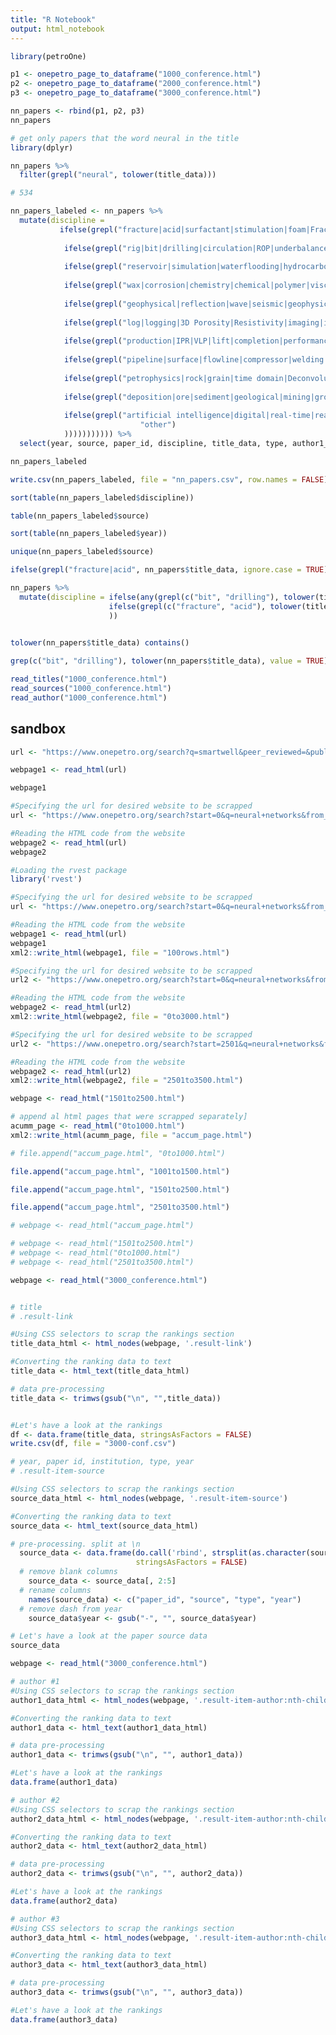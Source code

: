 ```yaml
---
title: "R Notebook"
output: html_notebook
---
```


```r
library(petroOne)

p1 <- onepetro_page_to_dataframe("1000_conference.html")
p2 <- onepetro_page_to_dataframe("2000_conference.html")
p3 <- onepetro_page_to_dataframe("3000_conference.html")

nn_papers <- rbind(p1, p2, p3)
nn_papers

# get only papers that the word neural in the title
library(dplyr)

nn_papers %>%
  filter(grepl("neural", tolower(title_data)))

# 534
```




```r
nn_papers_labeled <- nn_papers %>%
  mutate(discipline = 
           ifelse(grepl("fracture|acid|surfactant|stimulation|foam|Frackability|fracture|frack|frac|Refracturing|fracturing|grouting", nn_papers$title_data, ignore.case=TRUE), "stimulation" ,
                             
            ifelse(grepl("rig|bit|drilling|circulation|ROP|underbalance|placement|boring|pipe|underwater|Penetration|tidal|cuttings|moored|mooring|well cost|cement|Geosteering|steering|packer|ship|vessel|LWD|Instability|offshore|Positioning|ROV|UBD|floating|offshore|float|trajectory|navigation|jacket|tracking|piles|deepwater", nn_papers$title_data, ignore.case=TRUE), "drilling" , 
                             
            ifelse(grepl("reservoir|simulation|waterflooding|hydrocarbon|permeability|PVT|recovery|formation|steam|fluid|testing|EOR|proxy|history matching|spot|waterflood|Infill|asset|Well Management|resource|field development|SAGD|mature|spacing|play|transient|saturation|IOR|coalbed|forecasting|heavy oil|well test|well-test|pressure|dewpoint|shale|shallow|reserves|groundwater|porosity|overpressure|evaluation|treatment|pore|decline curve|grid|basin|bubble point|Redevelopment|radial|water cut|Cricondenbar|water control|gas control", nn_papers$title_data, ignore.case=TRUE), "reservoir" , 
                             
            ifelse(grepl("wax|corrosion|chemistry|chemical|polymer|viscosity|biofilm|hydrate|sour", nn_papers$title_data, ignore.case = TRUE), "flow assur" , 
                             
            ifelse(grepl("geophysical|reflection|wave|seismic|geophysics|magnetic|Preprocessing|inversion|attenuation|picking|Equalization|Discontinuities|Decomposition|array|harmonic|amplitude|spectral|Microseismogram|travel-time|4D|spectra|tunneling|geostress|reflectivity|Polarization", nn_papers$title_data, ignore.case = TRUE), "geophysics" , 
                             
            ifelse(grepl("log|logging|3D Porosity|Resistivity|imaging|image|imagery|radioactive|neutron|Tomography| PHI-K", nn_papers$title_data, ignore.case = TRUE), "logging" , 
                             
            ifelse(grepl("production|IPR|VLP|lift|completion|performance|casing|tubing|multiphase|pumping|buckling|mechanistic|intervention|well control|Unloading|phase|gas load|Liquefaction|packers|injection|Submersible|Centrifugal|sand control|sand|well integrity|gravel-pack|gravel pack|Correlations|beam pump|rod pump|flow rate|multi-lateral|assembly|tubular|temperature", nn_papers$title_data, ignore.case = TRUE), "production" , 
                             
            ifelse(grepl("pipeline|surface|flowline|compressor|welding|wellsite|accident|HSE|unsafe|sampling|refinery|vibration|safety|environmental|environment|export|tank|Hydrotreaters|line|storm surge|economic|HYDROTREATING|catalyst|ordinance|health|human|price|tunnel|structures|emission|Reclamation|Investment", nn_papers$title_data, ignore.case = TRUE), "surface" , 
                             
            ifelse(grepl("petrophysics|rock|grain|time domain|Deconvolution", nn_papers$title_data, ignore.case = TRUE), "petrophysics" , 
                             
            ifelse(grepl("deposition|ore|sediment|geological|mining|ground|geomaterial|horizon|Lithofacies|fault|geo-|geology|Turbidites|gis|fills|rift|limestone|atmospheric|karst|Geomodel|granite|Compressive|facies|Phanerozoic|tectonics|sedimentation|flank", nn_papers$title_data, ignore.case = TRUE), "geology" ,                              
                             
            ifelse(grepl("artificial intelligence|digital|real-time|real time|intelligent|cognitive|surveillance|modeling|modelling|Permanent Downhole Gauge|data driven|data-driven|data|expert system|Asset Integrity|data mining|analytics|clustering|genetic|algorithm|data|computing|analytics|prediction|transducers|workflow|control system|benchmarking|optimization", nn_papers$title_data, ignore.case = TRUE), "digital|wireless|AVO|pattern|Quantization" , 
                             "other")
            ))))))))))) %>%
  select(year, source, paper_id, discipline, title_data, type, author1_data)

nn_papers_labeled
```

```r
write.csv(nn_papers_labeled, file = "nn_papers.csv", row.names = FALSE)
```

```r
sort(table(nn_papers_labeled$discipline))
```


```r
table(nn_papers_labeled$source)
```


```r
sort(table(nn_papers_labeled$year))
```



```r
unique(nn_papers_labeled$source)
```


```r
ifelse(grepl("fracture|acid", nn_papers$title_data, ignore.case = TRUE), "stimulation" , "")
```



```r
nn_papers %>%
  mutate(discipline = ifelse(any(grepl(c("bit", "drilling"), tolower(title_data))), "drilling", 
                      ifelse(grepl(c("fracture", "acid"), tolower(title_data)), "stimulation" , "")
                      ))
    
```


```r
tolower(nn_papers$title_data) contains()
```


```r
grep(c("bit", "drilling"), tolower(nn_papers$title_data), value = TRUE)
```



```r
read_titles("1000_conference.html")
read_sources("1000_conference.html")
read_author("1000_conference.html")
```




## sandbox

```r
url <- "https://www.onepetro.org/search?q=smartwell&peer_reviewed=&published_between=&from_year=&to_year="

webpage1 <- read_html(url)
```


```r
webpage1
```

```r
#Specifying the url for desired website to be scrapped
url <- "https://www.onepetro.org/search?start=0&q=neural+networks&from_year=&peer_reviewed=&published_between=&rows=10&to_year="

#Reading the HTML code from the website
webpage2 <- read_html(url)
webpage2
```


```r
#Loading the rvest package
library('rvest')

#Specifying the url for desired website to be scrapped
url <- "https://www.onepetro.org/search?start=0&q=neural+networks&from_year=&peer_reviewed=&published_between=&rows=100&to_year="

#Reading the HTML code from the website
webpage1 <- read_html(url)
webpage1
xml2::write_html(webpage1, file = "100rows.html")
```




```r
#Specifying the url for desired website to be scrapped
url2 <- "https://www.onepetro.org/search?start=0&q=neural+networks&from_year=&peer_reviewed=&published_between=&rows=3000&to_year="

#Reading the HTML code from the website
webpage2 <- read_html(url2)
xml2::write_html(webpage2, file = "0to3000.html")
```


```r
#Specifying the url for desired website to be scrapped
url2 <- "https://www.onepetro.org/search?start=2501&q=neural+networks&from_year=&peer_reviewed=&published_between=&rows=1000&to_year="

#Reading the HTML code from the website
webpage2 <- read_html(url2)
xml2::write_html(webpage2, file = "2501to3500.html")
```

```r
webpage <- read_html("1501to2500.html")
```


```r
# append al html pages that were scrapped separately]
acumm_page <- read_html("0to1000.html")
xml2::write_html(acumm_page, file = "accum_page.html")

# file.append("accum_page.html", "0to1000.html")

file.append("accum_page.html", "1001to1500.html")

file.append("accum_page.html", "1501to2500.html")

file.append("accum_page.html", "2501to3500.html")
```

```r
# webpage <- read_html("accum_page.html")

# webpage <- read_html("1501to2500.html")
# webpage <- read_html("0to1000.html")
# webpage <- read_html("2501to3500.html")

```


```r
webpage <- read_html("3000_conference.html")


# title
# .result-link

#Using CSS selectors to scrap the rankings section
title_data_html <- html_nodes(webpage, '.result-link')

#Converting the ranking data to text
title_data <- html_text(title_data_html)

# data pre-processing
title_data <- trimws(gsub("\n", "",title_data))


#Let's have a look at the rankings
df <- data.frame(title_data, stringsAsFactors = FALSE)
write.csv(df, file = "3000-conf.csv")
```



```r
# year, paper id, institution, type, year
# .result-item-source

#Using CSS selectors to scrap the rankings section
source_data_html <- html_nodes(webpage, '.result-item-source')

#Converting the ranking data to text
source_data <- html_text(source_data_html)

# pre-processing. split at \n
  source_data <- data.frame(do.call('rbind', strsplit(as.character(source_data),'\n',fixed=TRUE)), 
                            stringsAsFactors = FALSE)
  # remove blank columns
    source_data <- source_data[, 2:5]
  # rename columns
    names(source_data) <- c("paper_id", "source", "type", "year")
  # remove dash from year
    source_data$year <- gsub("-", "", source_data$year)

# Let's have a look at the paper source data
source_data
```


```r
webpage <- read_html("3000_conference.html")
```


```r
# author #1
#Using CSS selectors to scrap the rankings section
author1_data_html <- html_nodes(webpage, '.result-item-author:nth-child(1)')

#Converting the ranking data to text
author1_data <- html_text(author1_data_html)

# data pre-processing
author1_data <- trimws(gsub("\n", "", author1_data))

#Let's have a look at the rankings
data.frame(author1_data)
```

```r
# author #2
#Using CSS selectors to scrap the rankings section
author2_data_html <- html_nodes(webpage, '.result-item-author:nth-child(2)')

#Converting the ranking data to text
author2_data <- html_text(author2_data_html)

# data pre-processing
author2_data <- trimws(gsub("\n", "", author2_data))

#Let's have a look at the rankings
data.frame(author2_data)
```



```r
# author #3
#Using CSS selectors to scrap the rankings section
author3_data_html <- html_nodes(webpage, '.result-item-author:nth-child(3)')

#Converting the ranking data to text
author3_data <- html_text(author3_data_html)

# data pre-processing
author3_data <- trimws(gsub("\n", "", author3_data))

#Let's have a look at the rankings
data.frame(author3_data)
```
